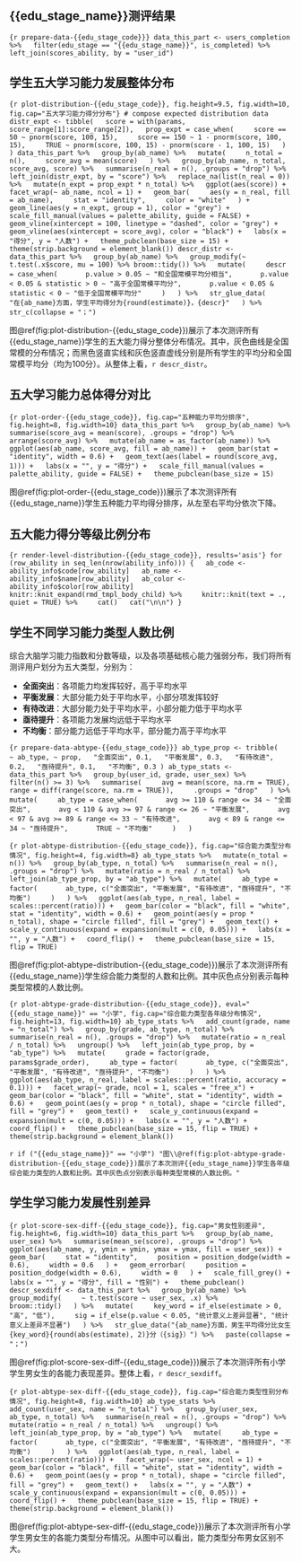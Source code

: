 ::: {custom-style="标题1-编号"}
# {{edu_stage_name}}测评结果
:::

```{r prepare-data-{{edu_stage_code}}}
data_this_part <- users_completion %>%
  filter(edu_stage == "{{edu_stage_name}}", is_completed) %>%
  left_join(scores_ability, by = "user_id")
```

::: {custom-style="标题2-中文编号"}
## 学生五大学习能力发展整体分布
:::

```{r plot-distribution-{{edu_stage_code}}, fig.height=9.5, fig.width=10, fig.cap="五大学习能力得分分布"}
# compose expected distribution data
distr_expt <- tibble(
  score = with(params, score_range[1]:score_range[2]),
  prop_expt = case_when(
    score == 50 ~ pnorm(score, 100, 15),
    score == 150 ~ 1 - pnorm(score, 100, 15),
    TRUE ~ pnorm(score, 100, 15) - pnorm(score - 1, 100, 15)
  )
)
data_this_part %>%
  group_by(ab_name) %>%
  mutate(
    n_total = n(),
    score_avg = mean(score)
  ) %>%
  group_by(ab_name, n_total, score_avg, score) %>%
  summarise(n_real = n(), .groups = "drop") %>%
  left_join(distr_expt, by = "score") %>%
  replace_na(list(n_real = 0)) %>%
  mutate(n_expt = prop_expt * n_total) %>%
  ggplot(aes(score)) +
  facet_wrap(~ ab_name, ncol = 1) +
  geom_bar(
    aes(y = n_real, fill = ab_name),
    stat = "identity",
    color = "white"
  ) +
  geom_line(aes(y = n_expt, group = 1), color = "grey") +
  scale_fill_manual(values = palette_ability, guide = FALSE) +
  geom_vline(xintercept = 100, linetype = "dashed", color = "grey") +
  geom_vline(aes(xintercept = score_avg), color = "black") +
  labs(x = "得分", y = "人数") +
  theme_pubclean(base_size = 15) +
  theme(strip.background = element_blank())
descr_distr <- data_this_part %>%
  group_by(ab_name) %>%
  group_modify(~ t.test(.x$score, mu = 100) %>% broom::tidy()) %>%
  mutate(
    descr = case_when(
      p.value > 0.05 ~ "和全国常模平均分相当",
      p.value < 0.05 & statistic > 0 ~ "高于全国常模平均分",
      p.value < 0.05 & statistic < 0 ~ "低于全国常模平均分"
    )
  ) %>%
  str_glue_data(
    "在{ab_name}方面，学生平均得分为{round(estimate)}，{descr}"
  ) %>%
  str_c(collapse = "；")
```

图\@ref(fig:plot-distribution-{{edu_stage_code}})展示了本次测评所有{{edu_stage_name}}学生的五大能力得分整体分布情况。其中，灰色曲线是全国常模的分布情况；而黑色竖直实线和灰色竖直虚线分别是所有学生的平均分和全国常模平均分（均为100分）。从整体上看，`r descr_distr`。

::: {custom-style="标题2-中文编号"}
## 五大学习能力总体得分对比
:::

```{r plot-order-{{edu_stage_code}}, fig.cap="五种能力平均分排序", fig.height=8, fig.width=10}
data_this_part %>%
  group_by(ab_name) %>%
  summarise(score_avg = mean(score), .groups = "drop") %>%
  arrange(score_avg) %>%
  mutate(ab_name = as_factor(ab_name)) %>%
  ggplot(aes(ab_name, score_avg, fill = ab_name)) +
  geom_bar(stat = "identity", width = 0.6) +
  geom_text(aes(label = round(score_avg, 1))) +
  labs(x = "", y = "得分") +
  scale_fill_manual(values = palette_ability, guide = FALSE) +
  theme_pubclean(base_size = 15)
```

图\@ref(fig:plot-order-{{edu_stage_code}})展示了本次测评所有{{edu_stage_name}}学生五种能力平均得分排序，从左至右平均分依次下降。

::: {custom-style="标题2-中文编号"}
## 五大能力得分等级比例分布
:::

```{r render-level-distribution-{{edu_stage_code}}, results='asis'}
for (row_ability in seq_len(nrow(ability_info))) {
  ab_code <- ability_info$code[row_ability]
  ab_name <- ability_info$name[row_ability]
  ab_color <- ability_info$color[row_ability]
  knitr::knit_expand(rmd_tmpl_body_child) %>%
    knitr::knit(text = ., quiet = TRUE) %>%
    cat()
  cat("\n\n")
}
```

::: {custom-style="标题2-中文编号"}
## 学生不同学习能力类型人数比例
:::

综合大脑学习能力指数和分数等级，以及各项基础核心能力强弱分布，我们将所有测评用户划分为五大类型，分别为：

* **全面突出**：各项能力均发挥较好，高于平均水平
* **平衡发展**：大部分能力处于平均水平，小部分项发挥较好
* **有待改进**：大部分能力处于平均水平，小部分能力低于平均水平
* **亟待提升**：各项能力发展均远低于平均水平
* **不均衡**：部分能力远低于平均水平，部分能力高于平均水平

```{r prepare-data-abtype-{{edu_stage_code}}}
ab_type_prop <- tribble(
  ~ ab_type, ~ prop,
  "全面突出", 0.1,
  "平衡发展", 0.3,
  "有待改进", 0.2,
  "亟待提升", 0.1,
  "不均衡", 0.3
)
ab_type_stats <- data_this_part %>%
  group_by(user_id, grade, user_sex) %>%
  filter(n() >= 3) %>%
  summarise(
    avg = mean(score, na.rm = TRUE),
    range = diff(range(score, na.rm = TRUE)),
    .groups = "drop"
  ) %>%
  mutate(
    ab_type = case_when(
      avg >= 110 & range <= 34 ~ "全面突出",
      avg < 110 & avg >= 97 & range <= 26 ~ "平衡发展",
      avg < 97 & avg >= 89 & range <= 33 ~ "有待改进",
      avg < 89 & range <= 34 ~ "亟待提升",
      TRUE ~ "不均衡"
    )
  )
```

```{r plot-abtype-distribution-{{edu_stage_code}}, fig.cap="综合能力类型分布情况", fig.height=4, fig.width=8}
ab_type_stats %>%
  mutate(n_total = n()) %>%
  group_by(ab_type, n_total) %>%
  summarise(n_real = n(), .groups = "drop") %>%
  mutate(ratio = n_real / n_total) %>%
  left_join(ab_type_prop, by = "ab_type") %>%
  mutate(
    ab_type = factor(
      ab_type, c("全面突出", "平衡发展", "有待改进", "亟待提升", "不均衡")
    )
  ) %>%
  ggplot(aes(ab_type, n_real, label = scales::percent(ratio))) +
  geom_bar(color = "black", fill = "white", stat = "identity", width = 0.6) +
  geom_point(aes(y = prop * n_total), shape = "circle filled", fill = "grey") +
  geom_text() +
  scale_y_continuous(expand = expansion(mult = c(0, 0.05))) +
  labs(x = "", y = "人数") +
  coord_flip() +
  theme_pubclean(base_size = 15, flip = TRUE)
```

图\@ref(fig:plot-abtype-distribution-{{edu_stage_code}})展示了本次测评所有{{edu_stage_name}}学生综合能力类型的人数和比例。其中灰色点分别表示每种类型常模的人数比例。

```{r plot-abtype-grade-distribution-{{edu_stage_code}}, eval="{{edu_stage_name}}" == "小学", fig.cap="综合能力类型各年级分布情况", fig.height=13, fig.width=10}
ab_type_stats %>%
  add_count(grade, name = "n_total") %>%
  group_by(grade, ab_type, n_total) %>%
  summarise(n_real = n(), .groups = "drop") %>%
  mutate(ratio = n_real / n_total) %>%
  ungroup() %>%
  left_join(ab_type_prop, by = "ab_type") %>%
  mutate(
    grade = factor(grade, params$grade_order),
    ab_type = factor(
      ab_type, c("全面突出", "平衡发展", "有待改进", "亟待提升", "不均衡")
    )
  ) %>%
  ggplot(aes(ab_type, n_real, label = scales::percent(ratio, accuracy = 0.1))) +
  facet_wrap(~ grade, ncol = 1, scales = "free_x") +
  geom_bar(color = "black", fill = "white", stat = "identity", width = 0.6) +
  geom_point(aes(y = prop * n_total), shape = "circle filled", fill = "grey") +
  geom_text() +
  scale_y_continuous(expand = expansion(mult = c(0, 0.05))) +
  labs(x = "", y = "人数") +
  coord_flip() +
  theme_pubclean(base_size = 15, flip = TRUE) +
  theme(strip.background = element_blank())
```

`r if ("{{edu_stage_name}}" == "小学") "图\\@ref(fig:plot-abtype-grade-distribution-{{edu_stage_code}})展示了本次测评{{edu_stage_name}}学生各年级综合能力类型的人数和比例。其中灰色点分别表示每种类型常模的人数比例。"`

::: {custom-style="标题2-中文编号"}
## 学生学习能力发展性别差异
:::

```{r plot-score-sex-diff-{{edu_stage_code}}, fig.cap="男女性别差异", fig.height=6, fig.width=10}
data_this_part %>%
  group_by(ab_name, user_sex) %>%
  summarise(mean_se(score), .groups = "drop") %>%
  ggplot(aes(ab_name, y, ymin = ymin, ymax = ymax, fill = user_sex)) +
  geom_bar(
    stat = "identity",
    position = position_dodge(width = 0.6),
    width = 0.6
  ) +
  geom_errorbar(
    position = position_dodge(width = 0.6),
    width = 0
  ) +
  scale_fill_grey() +
  labs(x = "", y = "得分", fill = "性别") +
  theme_pubclean()
descr_sexdiff <- data_this_part %>%
  group_by(ab_name) %>%
  group_modify(
    ~ t.test(score ~ user_sex, .x) %>%
        broom::tidy()
  ) %>%
  mutate(
    key_word = if_else(estimate > 0, "高", "低"),
    sig = if_else(p.value < 0.05, "统计意义上差异显著", "统计意义上差异不显著")
  ) %>%
  str_glue_data("{ab_name}方面，男生平均得分比女生{key_word}{round(abs(estimate), 2)}分（{sig}）") %>%
  paste(collapse = "；")
```

图\@ref(fig:plot-score-sex-diff-{{edu_stage_code}})展示了本次测评所有小学学生男女生的各能力表现差异。整体上看，`r descr_sexdiff`。

```{r plot-abtype-sex-diff-{{edu_stage_code}}, fig.cap="综合能力类型性别分布情况", fig.height=8, fig.width=10}
ab_type_stats %>%
  add_count(user_sex, name = "n_total") %>%
  group_by(user_sex, ab_type, n_total) %>%
  summarise(n_real = n(), .groups = "drop") %>%
  mutate(ratio = n_real / n_total) %>%
  ungroup() %>%
  left_join(ab_type_prop, by = "ab_type") %>%
  mutate(
    ab_type = factor(
      ab_type, c("全面突出", "平衡发展", "有待改进", "亟待提升", "不均衡")
    )
  ) %>%
  ggplot(aes(ab_type, n_real, label = scales::percent(ratio))) +
  facet_wrap(~ user_sex, ncol = 1) +
  geom_bar(color = "black", fill = "white", stat = "identity", width = 0.6) +
  geom_point(aes(y = prop * n_total), shape = "circle filled", fill = "grey") +
  geom_text() +
  labs(x = "", y = "人数") +
  scale_y_continuous(expand = expansion(mult = c(0, 0.05))) +
  coord_flip() +
  theme_pubclean(base_size = 15, flip = TRUE) +
  theme(strip.background = element_blank())
```

图\@ref(fig:plot-abtype-sex-diff-{{edu_stage_code}})展示了本次测评所有小学学生男女生的各能力类型分布情况。从图中可以看出，能力类型分布男女区别不大。
